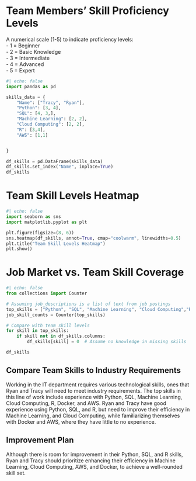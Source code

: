 

# Team Members’ Skill Proficiency Levels


A numerical scale (1-5) to indicate proficiency levels:  
- 1 = Beginner  
- 2 = Basic Knowledge  
- 3 = Intermediate  
- 4 = Advanced  
- 5 = Expert

```python
#| echo: false
import pandas as pd

skills_data = {
    "Name": ["Tracy", "Ryan"],
    "Python": [3, 4],
    "SQL": [4, 3,],
    "Machine Learning": [2, 2],
    "Cloud Computing": [2, 2],
    "R": [3,4],
    "AWS": [1,1]


}

df_skills = pd.DataFrame(skills_data)
df_skills.set_index("Name", inplace=True)
df_skills
```

# Team Skill Levels Heatmap
```python
#| echo: false
import seaborn as sns
import matplotlib.pyplot as plt

plt.figure(figsize=(8, 6))
sns.heatmap(df_skills, annot=True, cmap="coolwarm", linewidths=0.5)
plt.title("Team Skill Levels Heatmap")
plt.show()
```

# Job Market vs. Team Skill Coverage
```python
#| echo: false
from collections import Counter

# Assuming job_descriptions is a list of text from job postings
top_skills = ["Python", "SQL", "Machine Learning", "Cloud Computing","R", "Docker", "AWS"]
job_skill_counts = Counter(top_skills)

# Compare with team skill levels
for skill in top_skills:
    if skill not in df_skills.columns:
        df_skills[skill] = 0  # Assume no knowledge in missing skills

df_skills
```

## Compare Team Skills to Industry Requirements

Working in the IT department requires various technological skills, ones that Ryan and Tracy will need to meet industry requirements. The top skills in this line of work include experience with Python, SQL, Machine Learning, Cloud Computing, R, Docker, and AWS. Ryan and Tracy have good experience using Python, SQL, and R, but need to improve their efficiency in Machine Learning, and Cloud Computing, while familiarizing themselves with Docker and AWS, where they have little to no experience. 


## Improvement Plan

Although there is room for improvement in their Python, SQL, and R skills, Ryan and Tracy should prioritize enhancing their efficiency in Machine Learning, Cloud Computing, AWS, and Docker, to achieve a well-rounded skill set. 